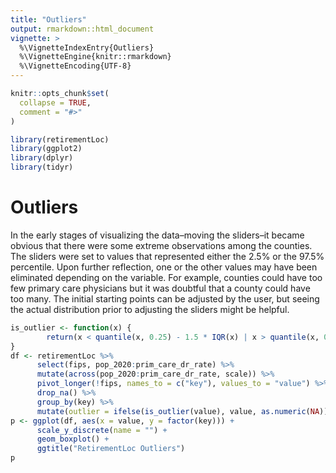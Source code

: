 ```yaml
---
title: "Outliers"
output: rmarkdown::html_document
vignette: >
  %\VignetteIndexEntry{Outliers}
  %\VignetteEngine{knitr::rmarkdown}
  %\VignetteEncoding{UTF-8}
---
```


```r
knitr::opts_chunk$set(
  collapse = TRUE,
  comment = "#>"
)
```

```r
library(retirementLoc)
library(ggplot2)
library(dplyr)
library(tidyr)
```

# Outliers

In the early stages of visualizing the data--moving the sliders--it became obvious that there were some extreme observations among the counties.  The sliders were set to values that represented either the 2.5% or the 97.5% percentile.  Upon further reflection, one or the other values may have been eliminated depending on the variable.  For example, counties could have too few primary care physicians but it was doubtful that a county could have too many.  The initial starting points can be adjusted by the user, but seeing the actual distribution prior to adjusting the sliders might be helpful.

```r
is_outlier <- function(x) {
        return(x < quantile(x, 0.25) - 1.5 * IQR(x) | x > quantile(x, 0.75) + 1.5 * IQR(x))
}
df <- retirementLoc %>% 
      select(fips, pop_2020:prim_care_dr_rate) %>% 
      mutate(across(pop_2020:prim_care_dr_rate, scale)) %>% 
      pivot_longer(!fips, names_to = c("key"), values_to = "value") %>% 
      drop_na() %>% 
      group_by(key) %>% 
      mutate(outlier = ifelse(is_outlier(value), value, as.numeric(NA)))
p <- ggplot(df, aes(x = value, y = factor(key))) +
      scale_y_discrete(name = "") +
      geom_boxplot() + 
      ggtitle("RetirementLoc Outliers")
p
```

